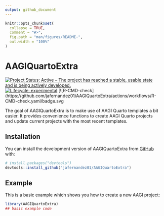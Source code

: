 ```yaml
---
output: github_document
---
```


<!-- README.md is generated from README.Rmd. Please edit that file -->

```r
knitr::opts_chunk$set(
  collapse = TRUE,
  comment = "#>",
  fig.path = "man/figures/README-",
  out.width = "100%"
)
```

# AAGIQuartoExtra

<!-- badges: start -->
[![Project Status: Active – The project has reached a stable, usable state and is being actively developed.](https://www.repostatus.org/badges/latest/active.svg)](https://www.repostatus.org/#active)
[![Lifecycle: experimental](https://img.shields.io/badge/lifecycle-experimental-orange.svg)](https://lifecycle.r-lib.org/articles/stages.html#experimental)
[![R-CMD-check](https://github.com/jafernandez01/AAGIQuartoExtra/actions/workflows/R-CMD-check.yaml/badge.svg
<!-- badges: end -->

The goal of AAGIQuartoExtra is to make use of AAGI Quarto templates a bit easier.
It provides convenience functions to create AAGI Quarto projects and update current projects with the most recent templates.

## Installation

You can install the development version of AAGIQuartoExtra from [GitHub](https://github.com/) with:
      
``` r
# install.packages("devtools")
devtools::install_github("jafernandez01/AAGIQuartoExtra")
```

## Example

This is a basic example which shows you how to create a new AAGI project:

```r
library(AAGIQuartoExtra)
## basic example code
```
